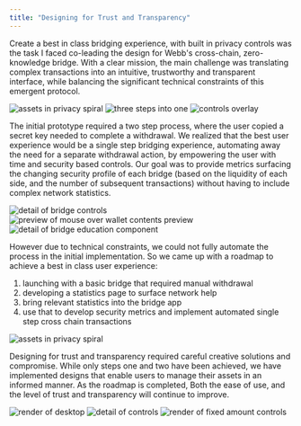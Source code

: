 ```yaml
---
title: "Designing for Trust and Transparency"
---
```



Create a best in class bridging experience, with built in privacy controls was the task I faced co-leading the design for Webb's cross-chain, zero-knowledge bridge. With a clear mission, the main challenge was translating complex transactions into an intuitive, trustworthy and transparent interface, while balancing the significant technical constraints of this emergent protocol.

<img src="/v2/trust/hero-trust.png" alt="assets in privacy spiral"/>

<img src="/v2/trust/process-trust.png" alt="three steps into one"/>

<img src="/v2/trust/controls-00-trust.png" alt="controls overlay"/>

The initial prototype required a two step process, where the user copied a secret key needed to complete a withdrawal. We realized that the best user experience would be a single step bridging experience, automating away the need for a separate withdrawal action, by empowering the user with time and security based controls. Our goal was to provide metrics surfacing the changing security profile of each bridge (based on the liquidity of each side, and the number of subsequent transactions) without having to include complex network statistics. 

<img src="/v2/trust/product-previerw-00-trust.png" alt="detail of bridge controls"/>

<img src="/v2/trust/render-00-trust.png" alt="preview of mouse over wallet contents preview"/>

<img src="/v2/trust/product-previerw-01-trust.png" alt="detail of bridge education component"/>


However due to technical constraints, we could not fully automate the process in the initial implementation.  So we came up with a roadmap to achieve a best in class user experience:
1. launching with a basic bridge that required manual withdrawal
2. developing a statistics page to surface network help
3. bring relevant statistics into the bridge app 
4. use that to develop security metrics and implement automated single step cross chain transactions

<img src="/v2/trust/controls-01-trust.png" alt="assets in privacy spiral"/>

Designing for trust and transparency required careful creative solutions and compromise. While only steps one and two have been achieved, we have implemented designs that enable users to manage their assets in an informed manner. As the roadmap is completed, Both the ease of use, and the level of trust and transparency will continue to improve.

<img src="/v2/trust/render-01-trust.png" alt="render of desktop"/>

<img src="/v2/trust/product-previerw-02-trust.png" alt="detail of controls"/>

<img src="/v2/trust/render-02-trust.png" alt="render of fixed amount controls"/>
